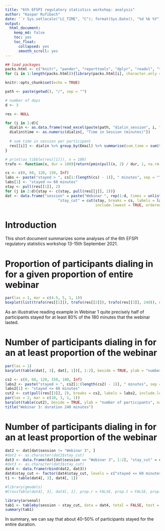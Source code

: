 ```yaml
---
title: "6th EFSPI regulatory statistics workshop: analysis"
author: "Kaspar Rufibach"
date: '`r Sys.setlocale("LC_TIME", "C"); format(Sys.Date(), "%d %b %Y")`'
output:
  html_document:
    keep_md: false
    toc: yes
    toc_float:
      collapsed: yes
      smooth_scroll: yes
---
```


```r
## load packages
packs.html <- c("knitr", "pander", "reporttools", "dplyr", "readxl", "tidyverse")
for (i in 1:length(packs.html)){library(packs.html[i], character.only = TRUE)}

knitr::opts_chunk$set(echo = TRUE)

path <- paste(getwd(), "/", sep = "")

# number of days
d <- 3

res <- NULL

for (i in 1:d){
  dialin <- as.data.frame(read_excel(paste(path, "dialin_session", i, ".xlsx", sep = "")))
  dialin$time <- as.numeric(dialin[, "Time in Session (minutes)"])
  
  # sum time in session per participant
  res[[i]] <- dialin %>% group_by(Email) %>% summarise(sum_time = sum(time, na.rm = TRUE)) %>% arrange(desc(sum_time))
}

# print(as_tibble(res[[1]]), n = 100)
trafo <- function(x, dur = 180){return(pmin(pull(x, 2) / dur, 1, na.rm = TRUE))}

cs <- c(0, 60, 120, 150, Inf)
labs <- paste("stayed > ", cs[1:(length(cs) - 1)], " minutes", sep = "")
labs[1] <- "stayed <= 60 minutes"
stay <- pull(res[[1]], 2)
for (j in 2:d){stay <- c(stay, pull(res[[j]], 2))}
dat <- data.frame("session" = paste("Webinar ", rep(1:d, times = unlist(lapply(lapply(res, pull, 2), length))), sep = ""), "stay" = stay, 
                        "stay_cut" = cut(stay, breaks = cs, labels = labs, 
                                         include.lowest = TRUE, ordered.result = TRUE))
```

# Introduction

This short document summarizes some analyses of the 6th EFSPI regulatory statistics workshop 13-15th September 2021. 

# Proportion of participants dialing in for a given proportion of entire webinar

```r
par(las = 1, mar = c(4.5, 5, 1, 1))
boxplot(list(trafo(res[[1]]), trafo(res[[2]]), trafo(res[[3]], 240)), names = paste("Session ", 1:d, sep = ""), ylab = "length of stay as proportion of total webinar duration\n(180 or 240 minutes)")
```

As an illustrative reading example in Webinar 1 quite precisely half of participants stayed for at least 80\% of the 180 minutes that the webinar lasted.

# Number of participants dialing in for an at least proportion of the webinar

```r
par(las = 1)
barplot(table(dat[, 3], dat[, 1])[, 1:2], beside = TRUE, ylab = "number of participants", legend.text = levels(dat[, 3]), main = "Webinar 1 & 2: duration 180 minutes")

cs2 <- c(0, 60, 120, 150, 180, Inf)
labs2 <- paste("stayed > ", cs2[1:(length(cs2) - 1)], " minutes", sep = "")
labs2[1] <- "stayed <= 60 minutes"
cut2 <- cut(pull(res[[3]], 2), breaks = cs2, labels = labs2, include.lowest = TRUE, ordered.result = TRUE)
par(las = 2, mar = c(10, 3, 1, 1))
barplot(table(cut2), beside = TRUE, ylab = "number of participants", names = levels(cut2))
title("Webinar 3: duration 240 minutes")
```

# Number of participants dialing in for an at least proportion of the webinar

```r
dat2 <- dat[dat$session != "Webinar 3", ]
#dat2 <- as.character(dat2$stay_cut)
dat3 <- data.frame(dat[dat$session == "Webinar 3", 1:2], "stay_cut" = cut2)
#dat3 <- as.character(dat3$stay_cut)
dat4 <- data.frame(rbind(dat2, dat3))
dat4$stay_cut <- factor(dat4$stay_cut, levels = c("stayed <= 60 minutes", "stayed > 60 minutes", "stayed > 120 minutes", "stayed > 150 minutes", "stayed > 180 minutes"), ordered = TRUE)
t1 <- table(dat4[, 3], dat4[, 1])

#library(gmodels)
#CrossTable(dat4[, 3], dat4[, 1], prop.r = FALSE, prop.t = FALSE, prop.chisq = FALSE)

library(arsenal)
tab1 <- tableby(session ~ stay_cut, data = dat4, total = FALSE, test = FALSE)
summary(tab1)
```

In summary, we can say that about 40-50% of participants stayed for the entire duration.




